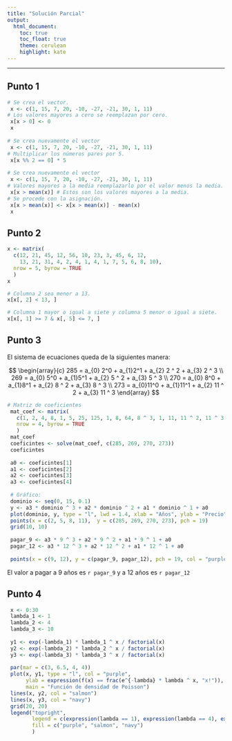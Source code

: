 ```yaml
---
title: "Solución Parcial"
output: 
  html_document:
    toc: true
    toc_float: true
    theme: cerulean
    highlight: kate
---
```

 ***
## Punto 1

```r
# Se crea el vector. 
 x <- c(1, 15, 7, 20, -10, -27, -21, 30, 1, 11)
# Los valores mayores a cero se reemplazan por cero. 
 x[x > 0] <- 0
 x
 
# Se crea nuevamente el vector
 x <- c(1, 15, 7, 20, -10, -27, -21, 30, 1, 11)
# Multiplicar los números pares por 5. 
 x[x %% 2 == 0] * 5
 
# Se crea nuevamente el vector
 x <- c(1, 15, 7, 20, -10, -27, -21, 30, 1, 11)
# Valores mayores a la media reemplazarlo por el valor menos la media. 
 x[x > mean(x)] # Estos son los valores mayores a la media.  
# Se procede con la asignación. 
 x[x > mean(x)] <- x[x > mean(x)] - mean(x)
 x 
```


## Punto 2

```r
x <- matrix(
  c(12, 21, 45, 12, 56, 10, 23, 3, 45, 6, 12, 
    13, 21, 31, 4, 2, 4, 1, 4, 1, 7, 5, 6, 8, 10),
  nrow = 5, byrow = TRUE
  )
x

# Columna 2 sea menor a 13.
x[x[, 2] < 13, ]

# Columna 1 mayor o igual a siete y columna 5 menor o igual a siete. 
x[x[, 1] >= 7 & x[, 5] <= 7, ]
```
## Punto 3
El sistema de ecuaciones queda de la siguientes manera: 

 $$
 \begin{array}{c} 
 285  =  a_{0} 2^0 + a_{1}2^1 + a_{2} 2 ^ 2 + a_{3} 2 ^ 3 \\ 
 269  =  a_{0} 5^0 + a_{1}5^1 + a_{2} 5 ^ 2 + a_{3} 5 ^ 3 \\
 270  =  a_{0} 8^0 + a_{1}8^1 + a_{2} 8 ^ 2 + a_{3} 8 ^ 3 \\ 
 273  =  a_{0}11^0 + a_{1}11^1 + a_{2} 11 ^ 2 + a_{3} 11 ^ 3 
 \end{array}
 $$
 
```r
# Matriz de coeficientes
 mat_coef <- matrix(
   c(1, 2, 4, 8, 1, 5, 25, 125, 1, 8, 64, 8 ^ 3, 1, 11, 11 ^ 2, 11 ^ 3),
   nrow = 4, byrow = TRUE
   )
 mat_coef
 coeficintes <- solve(mat_coef, c(285, 269, 270, 273))
 coeficintes
 
 a0 <- coeficintes[1]
 a1 <- coeficintes[2]
 a2 <- coeficintes[3]
 a3 <- coeficintes[4]
 
 # Gráfico: 
 dominio <- seq(0, 15, 0.1)
 y <- a3 * dominio ^ 3 + a2 * dominio ^ 2 + a1 * dominio ^ 1 + a0
 plot(dominio, y, type = "l", lwd = 1.4, xlab = "Años", ylab = "Precio")
 points(x = c(2, 5, 8, 11),  y = c(285, 269, 270, 273), pch = 19)
 grid(10, 10)
 
 pagar_9 <- a3 * 9 ^ 3 + a2 * 9 ^ 2 + a1 * 9 ^ 1 + a0
 pagar_12 <- a3 * 12 ^ 3 + a2 * 12 ^ 2 + a1 * 12 ^ 1 + a0 
 
 points(x = c(9, 12), y = c(pagar_9, pagar_12), pch = 19, col = "purple")
```

El valor a pagar a 9 años es `r pagar_9` y a 12 años es `r pagar_12`

## Punto 4

```r
 x <- 0:30
 lambda_1 <- 1
 lambda_2 <- 4
 lambda_3 <- 10
 
 y1 <- exp(-lambda_1) * lambda_1 ^ x / factorial(x)
 y2 <- exp(-lambda_2) * lambda_2 ^ x / factorial(x)
 y3 <- exp(-lambda_3) * lambda_3 ^ x / factorial(x)
 
 par(mar = c(3, 6.5, 4, 4))
 plot(x, y1, type = "l", col = "purple", 
      ylab = expression(f(x) == frac(e^{-lambda} * lambda ^ x, "x!")),
      main = "Función de densidad de Poisson")
 lines(x, y2, col = "salmon")
 lines(x, y3, col = "navy")
 grid(20, 20)
 legend("topright", 
        legend = c(expression(lambda == 1), expression(lambda == 4), expression(lambda == 10)),
        fill = c("purple", "salmon", "navy")
        )
```
